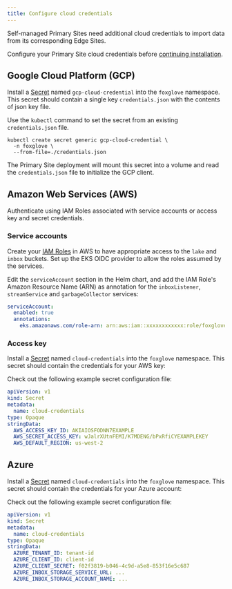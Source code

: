 ```yaml
---
title: Configure cloud credentials
---
```


Self-managed Primary Sites need additional cloud credentials to import data from its corresponding Edge Sites.

Configure your Primary Site cloud credentials before [continuing installation](installation#install-the-release).

## Google Cloud Platform (GCP)

Install a [Secret](https://kubernetes.io/docs/concepts/configuration/secret/) named
`gcp-cloud-credential` into the `foxglove` namespace. This secret should contain a single key `credentials.json` with the contents of json key file.

Use the `kubectl` command to set the secret from an existing `credentials.json` file.

```
kubectl create secret generic gcp-cloud-credential \
  -n foxglove \
  --from-file=./credentials.json
```

The Primary Site deployment will mount this secret into a volume and read the `credentials.json` file to initialize the GCP client.

## Amazon Web Services (AWS)

Authenticate using IAM Roles associated with service accounts or access key and secret credentials.

### Service accounts

Create your [IAM Roles](https://github.com/foxglove/terraform-examples/blob/main/primary-site/aws/README.md)
in AWS to have appropriate access to the `lake` and `inbox` buckets. Set up the EKS OIDC provider
to allow the roles assumed by the services.

Edit the `serviceAccount` section in the Helm chart, and add the IAM Role's Amazon Resource Name (ARN) as annotation for
the `inboxListener`, `streamService` and `garbageCollector` services:

```yaml
serviceAccount:
  enabled: true
  annotations:
    eks.amazonaws.com/role-arn: arn:aws:iam::xxxxxxxxxxxx:role/foxglove-inbox-listener-sa-role
```

### Access key

Install a [Secret](https://kubernetes.io/docs/concepts/configuration/secret/) named
`cloud-credentials` into the `foxglove` namespace. This secret should contain the credentials for your AWS key:

Check out the following example secret configuration file:

```yaml
apiVersion: v1
kind: Secret
metadata:
  name: cloud-credentials
type: Opaque
stringData:
  AWS_ACCESS_KEY_ID: AKIAIOSFODNN7EXAMPLE
  AWS_SECRET_ACCESS_KEY: wJalrXUtnFEMI/K7MDENG/bPxRfiCYEXAMPLEKEY
  AWS_DEFAULT_REGION: us-west-2
```

## Azure

Install a [Secret](https://kubernetes.io/docs/concepts/configuration/secret/) named
`cloud-credentials` into the `foxglove` namespace. This secret should contain the credentials for your Azure account:

Check out the following example secret configuration file:

```yaml
apiVersion: v1
kind: Secret
metadata:
  name: cloud-credentials
type: Opaque
stringData:
  AZURE_TENANT_ID: tenant-id
  AZURE_CLIENT_ID: client-id
  AZURE_CLIENT_SECRET: f02f3819-b046-4c9d-a5e8-853f16e5c687
  AZURE_INBOX_STORAGE_SERVICE_URL: ...
  AZURE_INBOX_STORAGE_ACCOUNT_NAME: ...
```
